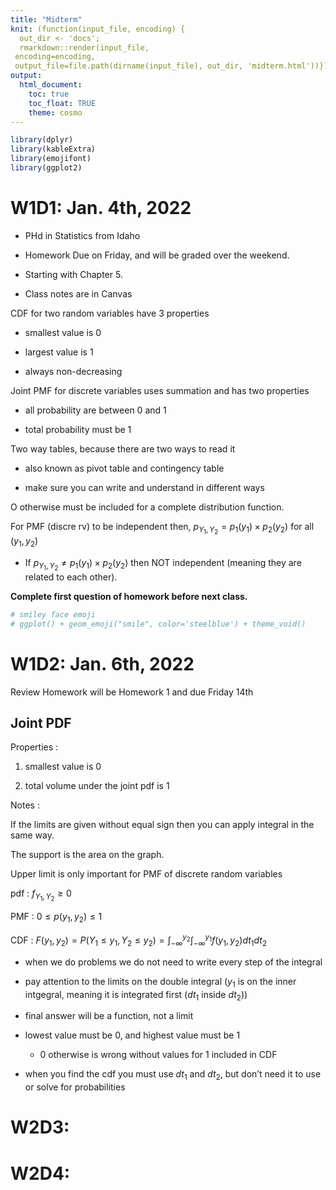 ```yaml
---
title: "Midterm"
knit: (function(input_file, encoding) {
  out_dir <- 'docs';
  rmarkdown::render(input_file,
 encoding=encoding,
 output_file=file.path(dirname(input_file), out_dir, 'midterm.html'))})
output:
  html_document:
    toc: true
    toc_float: TRUE
    theme: cosmo
---
```


```r
library(dplyr)
library(kableExtra)
library(emojifont)
library(ggplot2)
```

# W1D1: Jan. 4th, 2022 

- PHd in Statistics from Idaho

- Homework Due on Friday, and will be graded over the weekend. 

- Starting with Chapter 5.

- Class notes are in Canvas

CDF for two random variables have 3 properties

- smallest value is 0

- largest value is 1

- always non-decreasing 

Joint PMF for discrete variables uses summation and has two properties

- all probability are between 0 and 1

- total probability must be 1

Two way tables, because there are two ways to read it 

- also known as pivot table and contingency table

- make sure you can write and understand in different ways

O otherwise must be included for a complete distribution function. 

For PMF (discre rv) to be independent then, $p_{Y_1,Y_2}=p_1(y_1)\times p_2(y_2)$ for all $(y_1,y_2)$

- If $p_{Y_1,Y_2}\ne p_1(y_1)\times p_2(y_2)$ then NOT independent (meaning they are related to each other). 

**Complete first question of homework before next class.** 

```r
# smiley face emoji
# ggplot() + geom_emoji("smile", color='steelblue') + theme_void()
```


# W1D2: Jan. 6th, 2022

Review Homework will be Homework 1 and due Friday 14th 

## Joint PDF 

Properties :

1. smallest value is 0 

2. total volume under the joint pdf is 1

Notes : 

If the limits are given without equal sign then you can apply integral in the same way. 

The support is the area on the graph. 

Upper limit is only important for PMF of discrete random variables 

pdf : $f_{Y_1,Y_2}\geq0$

PMF : $0\leq p(y_1,y_2)\leq 1$

CDF : $F(y_1,y_2)=P(Y_1\leq y_1, Y_2\leq y_2)=\int_{-\infty}^{y_2}\int_{-\infty}^{y_1}f(y_1,y_2)dt_1dt_2$

- when we do problems we do not need to write every step of the integral 

- pay attention to the limits on the double integral ($y_1$ is on the inner intgegral, meaning it is integrated first ($dt_1$ inside $dt_2$))

- final answer will be a function, not a limit  

- lowest value must be 0, and highest value must be 1 

  - 0 otherwise is wrong without values for 1 included in CDF
  
- when you find the cdf you must use $dt_1$ and $dt_2$, but don't need it to use or solve for probabilities 

# W2D3:

# W2D4: 
